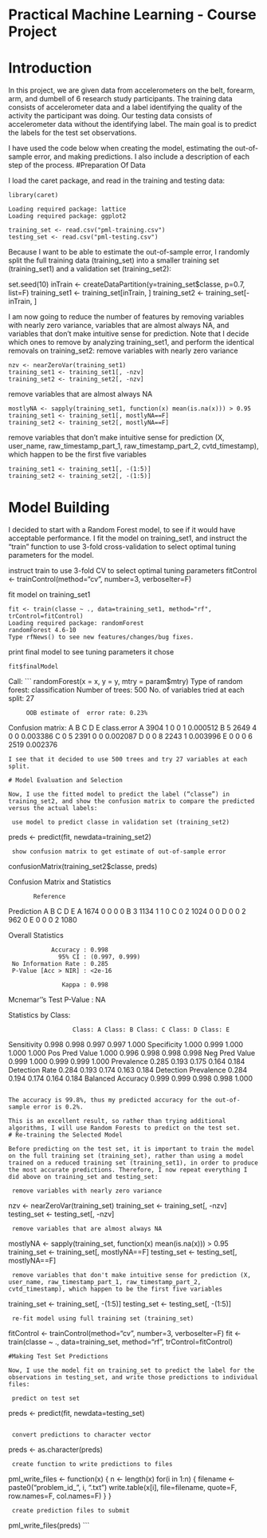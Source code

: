 
# Practical Machine Learning - Course Project
# Introduction

In this project, we are given data from accelerometers on the belt, forearm, arm, and dumbell of 6 research study participants. The training data consists of accelerometer data and a label identifying the quality of the activity the participant was doing. Our testing data consists of accelerometer data without the identifying label. The main goal is to predict the labels for the test set observations.

I have used the code below when creating the model, estimating the out-of-sample error, and making predictions. I also include a description of each step of the process.
#Preparation Of Data

I load the caret package, and read in the training and testing data:
```
library(caret)

Loading required package: lattice
Loading required package: ggplot2

training_set <- read.csv("pml-training.csv")
testing_set <- read.csv("pml-testing.csv")
```

Because I want to be able to estimate the out-of-sample error, I randomly split the full training data (training_set) into a smaller training set (training_set1) and a validation set (training_set2):

set.seed(10)
inTrain <- createDataPartition(y=training_set$classe, p=0.7, list=F)
training_set1 <- training_set[inTrain, ]
training_set2 <- training_set[-inTrain, ]

I am now going to reduce the number of features by removing variables with nearly zero variance, variables that are almost always NA, and variables that don’t make intuitive sense for prediction. Note that I decide which ones to remove by analyzing training_set1, and perform the identical removals on training_set2:
remove variables with nearly zero variance

```
nzv <- nearZeroVar(training_set1)
training_set1 <- training_set1[, -nzv]
training_set2 <- training_set2[, -nzv]
```

 remove variables that are almost always NA

```
mostlyNA <- sapply(training_set1, function(x) mean(is.na(x))) > 0.95
training_set1 <- training_set1[, mostlyNA==F]
training_set2 <- training_set2[, mostlyNA==F]
```

 remove variables that don't make intuitive sense for prediction (X, user_name, raw_timestamp_part_1, raw_timestamp_part_2, cvtd_timestamp), which happen to be the first five variables
```
training_set1 <- training_set1[, -(1:5)]
training_set2 <- training_set2[, -(1:5)]
```

# Model Building

I decided to start with a Random Forest model, to see if it would have acceptable performance. I fit the model on training_set1, and instruct the “train” function to use 3-fold cross-validation to select optimal tuning parameters for the model.

 instruct train to use 3-fold CV to select optimal tuning parameters
fitControl <- trainControl(method="cv", number=3, verboseIter=F)

 fit model on training_set1
```
fit <- train(classe ~ ., data=training_set1, method="rf", trControl=fitControl)
Loading required package: randomForest
randomForest 4.6-10
Type rfNews() to see new features/changes/bug fixes.
```

print final model to see tuning parameters it chose
```
fit$finalModel
```
 
 Call:
 ```
  randomForest(x = x, y = y, mtry = param$mtry) 
                Type of random forest: classification
                      Number of trees: 500
 No. of variables tried at each split: 27
 
         OOB estimate of  error rate: 0.23%
 Confusion matrix:
      A    B    C    D    E class.error
 A 3904    1    0    0    1    0.000512
 B    5 2649    4    0    0    0.003386
 C    0    5 2391    0    0    0.002087
 D    0    0    8 2243    1    0.003996
 E    0    0    0    6 2519    0.002376
```
I see that it decided to use 500 trees and try 27 variables at each split.

# Model Evaluation and Selection

Now, I use the fitted model to predict the label (“classe”) in training_set2, and show the confusion matrix to compare the predicted versus the actual labels:

 use model to predict classe in validation set (training_set2)
```
preds <- predict(fit, newdata=training_set2)
```
 show confusion matrix to get estimate of out-of-sample error
```
confusionMatrix(training_set2$classe, preds)

 Confusion Matrix and Statistics
 
           Reference
 Prediction    A    B    C    D    E
          A 1674    0    0    0    0
          B    3 1134    1    1    0
          C    0    2 1024    0    0
          D    0    0    2  962    0
          E    0    0    0    2 1080
 
 Overall Statistics
                                         
                Accuracy : 0.998         
                  95% CI : (0.997, 0.999)
     No Information Rate : 0.285         
     P-Value [Acc > NIR] : <2e-16        
                                         
                   Kappa : 0.998         
  Mcnemar''s Test P-Value : NA            
 
 Statistics by Class:
 
                      Class: A Class: B Class: C Class: D Class: E
 Sensitivity             0.998    0.998    0.997    0.997    1.000
 Specificity             1.000    0.999    1.000    1.000    1.000
 Pos Pred Value          1.000    0.996    0.998    0.998    0.998
 Neg Pred Value          0.999    1.000    0.999    0.999    1.000
 Prevalence              0.285    0.193    0.175    0.164    0.184
 Detection Rate          0.284    0.193    0.174    0.163    0.184
 Detection Prevalence    0.284    0.194    0.174    0.164    0.184
 Balanced Accuracy       0.999    0.999    0.998    0.998    1.000
```

The accuracy is 99.8%, thus my predicted accuracy for the out-of-sample error is 0.2%.

This is an excellent result, so rather than trying additional algorithms, I will use Random Forests to predict on the test set.
# Re-training the Selected Model

Before predicting on the test set, it is important to train the model on the full training set (training_set), rather than using a model trained on a reduced training set (training_set1), in order to produce the most accurate predictions. Therefore, I now repeat everything I did above on training_set and testing_set:

 remove variables with nearly zero variance
```
nzv <- nearZeroVar(training_set)
training_set <- training_set[, -nzv]
testing_set <- testing_set[, -nzv]
```
 remove variables that are almost always NA
```
mostlyNA <- sapply(training_set, function(x) mean(is.na(x))) > 0.95
training_set <- training_set[, mostlyNA==F]
testing_set <- testing_set[, mostlyNA==F]
```
 remove variables that don't make intuitive sense for prediction (X, user_name, raw_timestamp_part_1, raw_timestamp_part_2, cvtd_timestamp), which happen to be the first five variables
```
training_set <- training_set[, -(1:5)]
testing_set <- testing_set[, -(1:5)]
```
 re-fit model using full training set (training_set)
```
fitControl <- trainControl(method="cv", number=3, verboseIter=F)
fit <- train(classe ~ ., data=training_set, method="rf", trControl=fitControl)
```
#Making Test Set Predictions

Now, I use the model fit on training_set to predict the label for the observations in testing_set, and write those predictions to individual files:

 predict on test set
```
preds <- predict(fit, newdata=testing_set)
```

 convert predictions to character vector
```
preds <- as.character(preds)
```
 create function to write predictions to files
```
pml_write_files <- function(x) {
    n <- length(x)
    for(i in 1:n) {
        filename <- paste0("problem_id_", i, ".txt")
        write.table(x[i], file=filename, quote=F, row.names=F, col.names=F)
    }
}
```
 create prediction files to submit
```
pml_write_files(preds)
```

